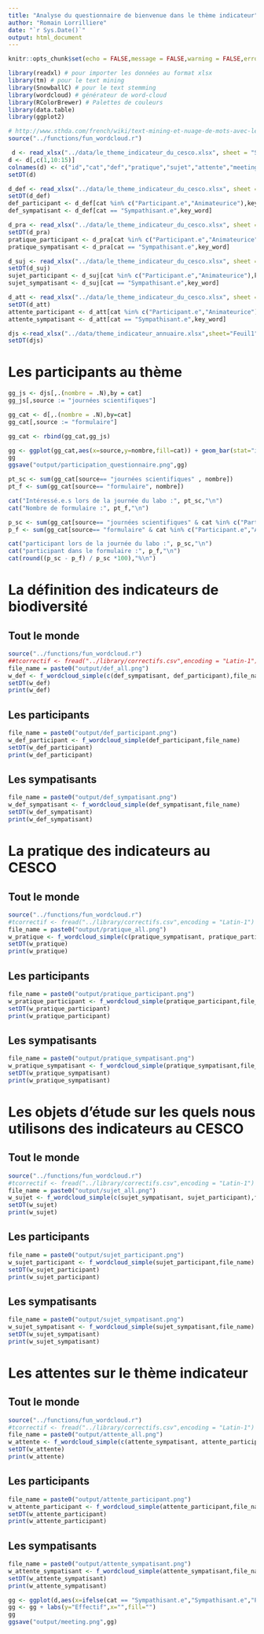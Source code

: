 ```yaml
---
title: "Analyse du questionnaire de bienvenue dans le thème indicateur"
author: "Romain Lorrilliere"
date: "`r Sys.Date()`"
output: html_document
---
```


```r
knitr::opts_chunk$set(echo = FALSE,message = FALSE,warning = FALSE,error = FALSE)
```

```r
library(readxl) # pour importer les données au format xlsx
library(tm) # pour le text mining
library(SnowballC) # pour le text stemming
library(wordcloud) # générateur de word-cloud 
library(RColorBrewer) # Palettes de couleurs
library(data.table)
library(ggplot2)
```

```r
# http://www.sthda.com/french/wiki/text-mining-et-nuage-de-mots-avec-le-logiciel-r-5-etapes-simples-a-savoir
source("../functions/fun_wordcloud.r")
```

```r
 d <- read_xlsx("../data/le_theme_indicateur_du_cesco.xlsx", sheet = "Sheet1",skip = 2)
d <- d[,c(1,10:15)]
colnames(d) <- c("id","cat","def","pratique","sujet","attente","meeting")
setDT(d)

d_def <- read_xlsx("../data/le_theme_indicateur_du_cesco.xlsx", sheet = "Def",)
setDT(d_def)
def_participant <- d_def[cat %in% c("Participant.e","Animateurice"),key_word]
def_sympatisant <- d_def[cat == "Sympathisant.e",key_word]

d_pra <- read_xlsx("../data/le_theme_indicateur_du_cesco.xlsx", sheet = "Pratique",)
setDT(d_pra)
pratique_participant <- d_pra[cat %in% c("Participant.e","Animateurice"),key_word]
pratique_sympatisant <- d_pra[cat == "Sympathisant.e",key_word]

d_suj <- read_xlsx("../data/le_theme_indicateur_du_cesco.xlsx", sheet = "Sujet",)
setDT(d_suj)
sujet_participant <- d_suj[cat %in% c("Participant.e","Animateurice"),key_word]
sujet_sympatisant <- d_suj[cat == "Sympathisant.e",key_word]

d_att <- read_xlsx("../data/le_theme_indicateur_du_cesco.xlsx", sheet = "Attente",)
setDT(d_att)
attente_participant <- d_att[cat %in% c("Participant.e","Animateurice"),key_word]
attente_sympatisant <- d_att[cat == "Sympathisant.e",key_word]

djs <-read_xlsx("../data/theme_indicateur_annuaire.xlsx",sheet="Feuil1")
setDT(djs)
```


# Les participants au thème


```r
gg_js <- djs[,.(nombre = .N),by = cat]
gg_js[,source := "journées scientifiques"]

gg_cat <- d[,.(nombre = .N),by=cat]
gg_cat[,source := "formulaire"]

gg_cat <- rbind(gg_cat,gg_js)

gg <- ggplot(gg_cat,aes(x=source,y=nombre,fill=cat)) + geom_bar(stat="identity") #+ facet_wrap(.~source)
gg
ggsave("output/participation_questionnaire.png",gg)

```

```r

pt_sc <- sum(gg_cat[source== "journées scientifiques" , nombre])
pt_f <- sum(gg_cat[source== "formulaire", nombre])

cat("Intéressé.e.s lors de la journée du labo :", pt_sc,"\n")
cat("Nombre de formulaire :", pt_f,"\n")


```


```r

p_sc <- sum(gg_cat[source== "journées scientifiques" & cat %in% c("Participant.e","Animateurice"), nombre])
p_f <- sum(gg_cat[source== "formulaire" & cat %in% c("Participant.e","Animateurice"), nombre])

cat("participant lors de la journée du labo :", p_sc,"\n")
cat("participant dans le formulaire :", p_f,"\n")
cat(round((p_sc - p_f) / p_sc *100),"%\n")

```




# La définition des indicateurs de biodiversité

## Tout le monde


```r
source("../functions/fun_wordcloud.r")
##tcorrectif <- fread("../library/correctifs.csv",encoding = "Latin-1")
file_name = paste0("output/def_all.png")
w_def <- f_wordcloud_simple(c(def_sympatisant, def_participant),file_name)
setDT(w_def)
print(w_def)
``` 


## Les participants

```r
file_name = paste0("output/def_participant.png")
w_def_participant <- f_wordcloud_simple(def_participant,file_name)
setDT(w_def_participant)
print(w_def_participant)
```   


## Les sympatisants

```r
file_name = paste0("output/def_sympatisant.png")
w_def_sympatisant <- f_wordcloud_simple(def_sympatisant,file_name)
setDT(w_def_sympatisant)
print(w_def_sympatisant)


``` 




# La pratique des indicateurs au CESCO

## Tout le monde


```r
source("../functions/fun_wordcloud.r")
#tcorrectif <- fread("../library/correctifs.csv",encoding = "Latin-1")
file_name = paste0("output/pratique_all.png")
w_pratique <- f_wordcloud_simple(c(pratique_sympatisant, pratique_participant),file_name)
setDT(w_pratique)
print(w_pratique)
``` 


## Les participants

```r
file_name = paste0("output/pratique_participant.png")
w_pratique_participant <- f_wordcloud_simple(pratique_participant,file_name)
setDT(w_pratique_participant)
print(w_pratique_participant)
```   


## Les sympatisants

```r
file_name = paste0("output/pratique_sympatisant.png")
w_pratique_sympatisant <- f_wordcloud_simple(pratique_sympatisant,file_name)
setDT(w_pratique_sympatisant)
print(w_pratique_sympatisant)


``` 








# Les objets d'étude sur les quels nous utilisons des indicateurs au CESCO

## Tout le monde


```r
source("../functions/fun_wordcloud.r")
#tcorrectif <- fread("../library/correctifs.csv",encoding = "Latin-1")
file_name = paste0("output/sujet_all.png")
w_sujet <- f_wordcloud_simple(c(sujet_sympatisant, sujet_participant),file_name)
setDT(w_sujet)
print(w_sujet)
``` 


## Les participants

```r
file_name = paste0("output/sujet_participant.png")
w_sujet_participant <- f_wordcloud_simple(sujet_participant,file_name)
setDT(w_sujet_participant)
print(w_sujet_participant)
```   


## Les sympatisants

```r
file_name = paste0("output/sujet_sympatisant.png")
w_sujet_sympatisant <- f_wordcloud_simple(sujet_sympatisant,file_name)
setDT(w_sujet_sympatisant)
print(w_sujet_sympatisant)


``` 




# Les attentes sur le thème indicateur

## Tout le monde


```r
source("../functions/fun_wordcloud.r")
#tcorrectif <- fread("../library/correctifs.csv",encoding = "Latin-1")
file_name = paste0("output/attente_all.png")
w_attente <- f_wordcloud_simple(c(attente_sympatisant, attente_participant),file_name)
setDT(w_attente)
print(w_attente)
``` 


## Les participants

```r
file_name = paste0("output/attente_participant.png")
w_attente_participant <- f_wordcloud_simple(attente_participant,file_name)
setDT(w_attente_participant)
print(w_attente_participant)
```   


## Les sympatisants

```r
file_name = paste0("output/attente_sympatisant.png")
w_attente_sympatisant <- f_wordcloud_simple(attente_sympatisant,file_name)
setDT(w_attente_sympatisant)
print(w_attente_sympatisant)


``` 







```r
gg <- ggplot(d,aes(x=ifelse(cat == "Sympathisant.e","Sympathisant.e","Participant.e"),fill=meeting)) + geom_bar() 
gg <- gg + labs(y="Effectif",x="",fill="")
gg
ggsave("output/meeting.png",gg)
```


